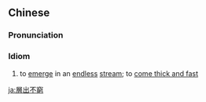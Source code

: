 {{also|层出不穷}}
==Chinese==
{{zh-forms|s=层出不穷}}

===Pronunciation===
{{zh-pron
|m=céngchū不qióng
|c=cang4 ceot1 bat1 kung4
|mn=chân-chhut-put-kêng
|cat=id
}}

===Idiom===
{{zh-idiom}}

# {{lb|zh|Advanced Mandarin}} to [[emerge]] in an [[endless]] [[stream]]; to [[come thick and fast]]

[[ja:層出不窮]]